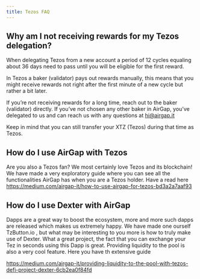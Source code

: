 ```yaml
---
title: Tezos FAQ
---
```


## Why am I not receiving rewards for my Tezos delegation?

When delegating Tezos from a new account a period of 12 cycles equaling about 36 days need to pass until you will be eligible for the first reward.

In Tezos a baker (validator) pays out rewards manually, this means that you might receive rewards not right after the first minute of a new cycle but rather a bit later.

If you’re not receiving rewards for a long time, reach out to the baker (validator) directly. If you’ve not chosen any other baker in AirGap, you’ve delegated to us and can reach us with any questions at hi@airgap.it

Keep in mind that you can still transfer your XTZ (Tezos) during that time as Tezos.

## How do I use AirGap with Tezos

Are you also a Tezos fan? We most certainly love Tezos and its blockchain! We have made a very exploratory guide where you can see all the functionalities AirGap has when you are a Tezos holder. Have a read here https://medium.com/airgap-it/how-to-use-airgap-for-tezos-bd3a2a7aaf93

## How do I use Dexter with AirGap

Dapps are a great way to boost the ecosystem, more and more such dapps are released which makes us extremely happy. We have made one ourself TzButton.io , but what may be interesting to you more is how to truly make use of Dexter. What a great project, the fact that you can exchange your Tez in seconds using this Dapp is great. Providing liquidity to the pool is also a very cool feature. Here you have th extensive guide

https://medium.com/airgap-it/providing-liquidity-to-the-pool-with-tezos-defi-project-dexter-6cb2ea0f84fd
